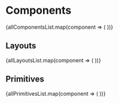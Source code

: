 # Components


<ComponentSummaryGrid>
  {allComponentsList.map(component => (
    <ComponentSummary 
      key={component}
      name={component}
    />
  ))}
</ComponentSummaryGrid>

## Layouts

<ComponentSummaryGrid>
  {allLayoutsList.map(component => (
    <ComponentSummary 
      key={component}
      name={component}
    />
  ))}
</ComponentSummaryGrid>

## Primitives

<ComponentSummaryGrid>
  {allPrimitivesList.map(component => (
    <ComponentSummary 
      key={component}
      name={component}
    />
  ))}
</ComponentSummaryGrid>